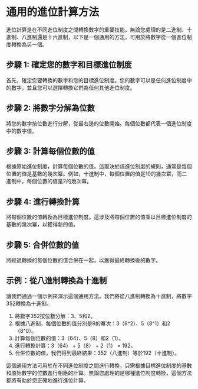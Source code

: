 # 通用的進位計算方法

進位計算是在不同進位制度之間轉換數字的重要技能。無論您處理的是二進制、十進制、八進制還是十六進制，以下是一個通用的方法，可用於將數字從一個進位制度轉換為另一個。

## 步驟 1: 確定您的數字和目標進位制度

首先，確定您要轉換的數字和您的目標進位制度。您的數字可以是任何進位制度中的數字，並且您可以選擇轉換它們為任何其他進位制度。

## 步驟 2: 將數字分解為位數

將您的數字按位數進行分解，從最右邊的位數開始。每個位數都代表一個進位制度中的數字值。

## 步驟 3: 計算每個位數的值

根據原始進位制度，計算每個位數的值。這取決於該進位制度的規則，通常是每個位置的值是基數的幾次冪。例如，十進制中，每個位置的值是10的幾次冪，而二進制中，每個位置的值是2的幾次冪。

## 步驟 4: 進行轉換計算

將每個位數的值轉換為目標進位制度。這涉及將每個位置的值乘以目標進位制度的基數的幾次冪，以獲得新的值。

## 步驟 5: 合併位數的值

將經過轉換的每個位數的值合併在一起，以獲得最終轉換後的數字。

## 示例：從八進制轉換為十進制

讓我們通過一個示例來演示這個通用方法。我們將從八進制轉換為十進制，將數字352轉換為十進制。

1. 將數字352按位數分解：3、5和2。
2. 根據八進制，每個位數的值分別是8的冪次：3（8^2）、5（8^1）和2（8^0）。
3. 計算每個位數的值：3（64）、5（8）和2（1）。
4. 進行轉換計算：3（64） + 5（8） + 2（1） = 192。
5. 合併位數的值，我們得到最終結果：352（八進制）等於192（十進制）。

這個通用方法可用於在不同進位制度之間進行轉換，只需根據目標進位制度的基數和原始數字的位數進行相應的計算。無論您處理的是哪種進位制度轉換，這個方法都將有助於您正確地進行進位計算。
